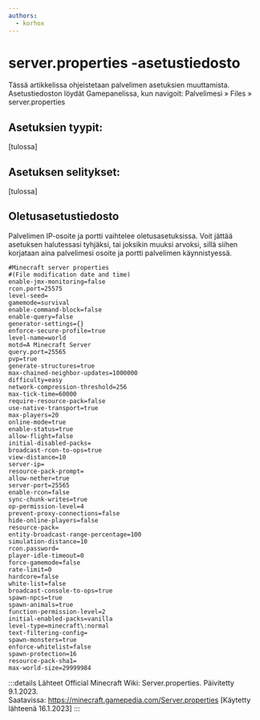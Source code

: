 ```yaml
---
authors:
  - korhox
---
```


# server.properties -asetustiedosto

Tässä artikkelissa ohjeistetaan palvelimen asetuksien muuttamista.
Asetustiedoston löydät Gamepanelissa, kun navigoit: Palvelimesi » Files »
server.properties

## Asetuksien tyypit:

[tulossa]

## Asetuksen selitykset:

[tulossa]

## Oletusasetustiedosto

Palvelimen IP-osoite ja portti vaihtelee oletusasetuksissa. Voit jättää
asetuksen halutessasi tyhjäksi, tai joksikin muuksi arvoksi, sillä siihen
korjataan aina palvelimesi osoite ja portti palvelimen käynnistyessä.

```proerties
#Minecraft server properties
#(File modification date and time)
enable-jmx-monitoring=false
rcon.port=25575
level-seed=
gamemode=survival
enable-command-block=false
enable-query=false
generator-settings={}
enforce-secure-profile=true
level-name=world
motd=A Minecraft Server
query.port=25565
pvp=true
generate-structures=true
max-chained-neighbor-updates=1000000
difficulty=easy
network-compression-threshold=256
max-tick-time=60000
require-resource-pack=false
use-native-transport=true
max-players=20
online-mode=true
enable-status=true
allow-flight=false
initial-disabled-packs=
broadcast-rcon-to-ops=true
view-distance=10
server-ip=
resource-pack-prompt=
allow-nether=true
server-port=25565
enable-rcon=false
sync-chunk-writes=true
op-permission-level=4
prevent-proxy-connections=false
hide-online-players=false
resource-pack=
entity-broadcast-range-percentage=100
simulation-distance=10
rcon.password=
player-idle-timeout=0
force-gamemode=false
rate-limit=0
hardcore=false
white-list=false
broadcast-console-to-ops=true
spawn-npcs=true
spawn-animals=true
function-permission-level=2
initial-enabled-packs=vanilla
level-type=minecraft\:normal
text-filtering-config=
spawn-monsters=true
enforce-whitelist=false
spawn-protection=16
resource-pack-sha1=
max-world-size=29999984
```

:::details Lähteet Official Minecraft Wiki: Server.properties. Päivitetty
9.1.2023.<br /> Saatavissa: https://minecraft.gamepedia.com/Server.properties
[Käytetty lähteenä 16.1.2023] :::
